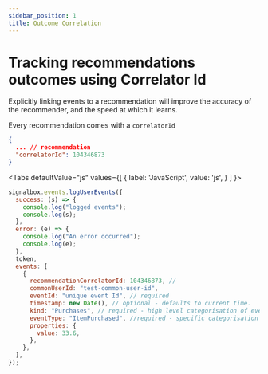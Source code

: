```yaml
---
sidebar_position: 1
title: Outcome Correlation
---
```



# Tracking recommendations outcomes using Correlator Id

Explicitly linking events to a recommendation will improve the accuracy of the recommender, and the speed at which it learns.

Every recommendation comes with a `correlatorId`

```json
{
  ... // recommendation
  "correlatorId": 104346873
}
```

<Tabs
  defaultValue="js"
  values={[
    { label: 'JavaScript', value: 'js', }
  ]
}>

<TabItem value="js">

```js
signalbox.events.logUserEvents({
  success: (s) => {
    console.log("logged events");
    console.log(s);
  },
  error: (e) => {
    console.log("An error occurred");
    console.log(e);
  },
  token,
  events: [
    {
      recommendationCorrelatorId: 104346873, //
      commonUserId: "test-common-user-id",
      eventId: "unique event Id", // required
      timestamp: new Date(), // optional - defaults to current time.
      kind: "Purchases", // required - high level categorisation of event
      eventType: "ItemPurchased", //required - specific categorisation of event
      properties: {
        value: 33.6,
      },
    },
  ],
});
```

</TabItem>
</Tabs>
